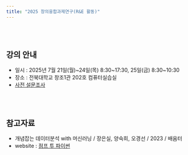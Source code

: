 ```yaml
---
title: "2025 창의융합과제연구(R&E 활동)"
---
```


<br><br>

## 강의 안내
+ 일시 : 2025년 7월 21일(월)~24일(목) 8:30~17:30, 25일(금) 8:30~10:30
+ 장소 : 전북대학교 창조1관 202호 컴퓨터실습실
+ [사전 설문조사](https://forms.gle/css6Jdi9cvimM1z76)

<br><br>

## 참고자료
+ 개념잡는 데이터분석 with 머신러닝 / 장은실, 양숙희, 오경선 / 2023 / 배움터
+ website : [점프 투 파이썬](https://wikidocs.net/book/1)